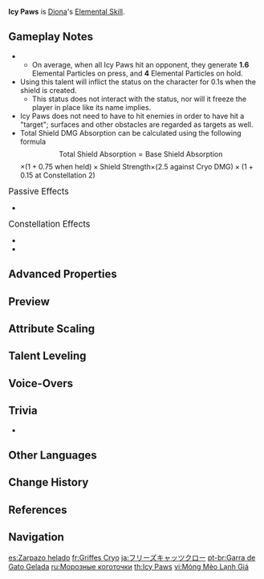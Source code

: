 {{Talent Infobox
|image         = Talent Icy Paws.png
|character     = Diona
|type          = Elemental Skill
|info          = Fires an Icy Paw that deals {{Color|Cryo DMG}} to opponents and forms a shield on hit.<br>The shield's DMG Absorption scales based on Diona's Max HP, and its duration scales off the number of Icy Paws that hit their target.<br><br>'''{{Control|Tap|Press|Press}}'''<br>Rapidly fires off 2 Icy Paws.<br><br>'''Hold'''<br>Dashes back quickly before firing 5 Icy Paws.<br>The shield created by a Hold attack will gain a 75% DMG Absorption Bonus.<br><br>The shield has a 250% {{Color|Cryo DMG}} Absorption Bonus, and will cause your active character to become affected by {{Cryo}} at the point of formation for a short duration.
|scale_att1    = Max HP
|scale_att2    = ATK
|utility1      = Shield
|utility2      = Shield Improvement
|utility3      = Frozen Status to Self
|CD            = 6s
|CDHold        = 15s
|attr1         = Icy Paw DMG
|value1        = 41.9–89.1% per Paw
|attr2         = Base Shield DMG Absorption
|value2        = 7.2–15.3% Max HP+693–1,905
|duration      = 1.8–2.4s per Paw
}}
{{Description|When she first started bartending, Diona found that no matter how much ice she put in her cocktails, it would never do a drunkard any harm. That all changed when she received her [[Vision]] &mdash; now she can form ice cold enough to cause severe brainfreeze. Five out of five stars!}}
'''Icy Paws''' is [[Diona]]'s [[Elemental Skill]].

==Gameplay Notes==
* {{Talent Note|particles|an Icy Paw|~0.8}}
** On average, when all Icy Paws hit an opponent, they generate '''1.6''' Elemental Particles on press, and '''4''' Elemental Particles on hold.
* Using this talent will inflict the {{Color|Cryo|Frozen}} status on the character for 0.1s when the shield is created.
** This status does not interact with the {{Color|Wet}} status, nor will it freeze the player in place like its name implies.
* Icy Paws does not need to have to hit enemies in order to have hit a "target"; surfaces and other obstacles are regarded as targets as well.
* Total Shield DMG Absorption can be calculated using the following formula:<math>\text{Total Shield Absorption} =  \text{Base Shield Absorption}</math><math> \times (1 + 0.75 \text{ when held}) \times \text{Shield Strength} \times</math><math> (2.5 \text{ against Cryo DMG}) \times (1 + 0.15 \text{ at Constellation 2})</math>

;<big>Passive Effects</big>
* {{Talent Note|character=Diona|talent=Icy Paws|ascension|1|Cat's Tail Secret Menu}}

;<big>Constellation Effects</big>
* {{Talent Note|constellation|2|Shaken, Not Purred}}
* {{Talent Note|constellation|5|Double Shot, on the Rocks}}

==Advanced Properties==
{{Advanced Properties
|title   = Icy Paw DMG
|gu      = 1U
|icdtag  = Elemental Skill
|icdtype = 2.5s/3 Hits
|poise   = 30
|impulse = 2

|title2   = Frozen to Self
|gu2      = 2U, 0.1s
|icdtag2  = none
|poise2   = &mdash;
|impulse2 = &mdash;
}}

==Preview==
{{Preview
|file1=Icy Paws Press Preview
|caption1=Press

|file2=Icy Paws Hold Preview
|caption2=Hold
}}
{{clr}}

==Attribute Scaling==
{{Talent Scaling
|talentType=Elemental Skill
|levels=14
|order=icypawdmg,baseshielddmgabsorption,duration,presscd,holdingcd
|titles=Icy Paw DMG (%),Base Shield DMG Absorption,Duration,Press CD,Holding CD
|icypawdmg_1=41.92 per Paw
|icypawdmg_2=45.06 per Paw
|icypawdmg_3=48.21 per Paw
|icypawdmg_4=52.4 per Paw
|icypawdmg_5=55.54 per Paw
|icypawdmg_6=58.69 per Paw
|icypawdmg_7=62.88 per Paw
|icypawdmg_8=67.07 per Paw
|icypawdmg_9=71.26 per Paw
|icypawdmg_10=75.46 per Paw
|icypawdmg_11=79.65 per Paw
|icypawdmg_12=83.84 per Paw
|icypawdmg_13=89.08 per Paw
|icypawdmg_14=94.3 per Paw
|baseshielddmgabsorption_1=7.2% Max HP+692.8
|baseshielddmgabsorption_2=7.74% Max HP+762
|baseshielddmgabsorption_3=8.28% Max HP+837.16
|baseshielddmgabsorption_4=9% Max HP+918
|baseshielddmgabsorption_5=9.54% Max HP+1,004
|baseshielddmgabsorption_6=10.08% Max HP+1,096
|baseshielddmgabsorption_7=10.8% Max HP+1,195
|baseshielddmgabsorption_8=11.52% Max HP+1,299
|baseshielddmgabsorption_9=12.24% Max HP+1,408
|baseshielddmgabsorption_10=12.96% Max HP+1,524
|baseshielddmgabsorption_11=13.68% Max HP+1,645
|baseshielddmgabsorption_12=14.4% Max HP+1,772
|baseshielddmgabsorption_13=15.3% Max HP+1,905
|baseshielddmgabsorption_14=16.2% Max HP+2,044
|duration_1=1.8s per Paw
|duration_2=1.9s per Paw
|duration_3=2s per Paw
|duration_4=2.1s per Paw
|duration_5=2.2s per Paw
|duration_6=2.3s per Paw
|duration_7=2.4s per Paw
|duration_8=2.4s per Paw
|duration_9=2.4s per Paw
|duration_10=2.4s per Paw
|duration_11=2.4s per Paw
|duration_12=2.4s per Paw
|duration_13=2.4s per Paw
|duration_14=2.4s per Paw
|presscd=6s
|holdingcd=15s
}}

==Talent Leveling==
{{Talent Upgrade|Diona}}

==Voice-Overs==
{{Talent VO}}

==Trivia==
*{{Talent Note|clap}}

==Other Languages==
{{Other Languages
|en      = Icy Paws
|zhs     = 猫爪冻冻
|zhs_rm  = Māo zhǎo dòngdong
|zht     = 貓爪凍凍
|zht_rm  = Māo zhǎo dòngdong
|zh_tl   = Frozen Cat's Claw
|ja      = フリーズキャッツクロー
|ja_rm   = Furiizu Kyattsu Kuroo
|ja_tl   = Frozen Cat's Claw
|ko      = 꽁꽁젤리
|ko_tl   = Freezing Jelly
|ko_note = In Korea, Koreans call the cat's paw pad cutely and call it {{ko|냥젤리|tl=Nyangjelly.}}
|es      = Zarpazo helado
|es_tl   = Frozen Claw
|fr      = Griffes Cryo
|fr_tl   = Cryo Claws
|ru      = Морозные коготочки
|ru_tl   = Frosty Claws
|th      = Icy Paws
|vi      = Móng Mèo Lạnh Giá
|vi_tl   = Cold Cat Claws
|de      = Eistatzen
|de_tl   = Icy Paws
|id      = Icy Paws
|pt      = Garra de Gato Gelada
|pt_tl   = 
|tr      = Buz Patisi
|tr_tl   = Ice Paw
|it      = Zampe glaciali
|it_tl   = Icy Paws
}}

==Change History==
{{Change History|1.1}}

==References==
{{Reflist}}

==Navigation==
{{Talent Navbox|Diona}}

[[es:Zarpazo helado]]
[[fr:Griffes Cryo]]
[[ja:フリーズキャッツクロー]]
[[pt-br:Garra de Gato Gelada]]
[[ru:Морозные коготочки]]
[[th:Icy Paws]]
[[vi:Móng Mèo Lạnh Giá]]